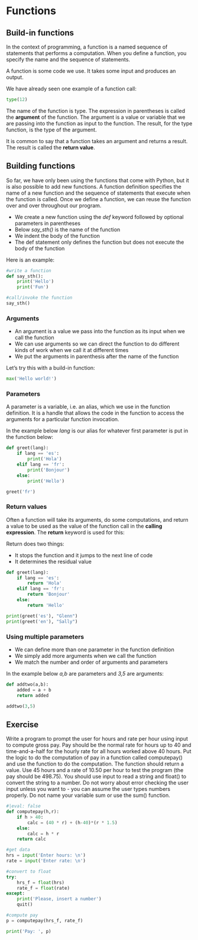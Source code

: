 # Functions

## Build-in functions

In the context of programming, a function is a named sequence of statements that performs a computation. When you define a function, you specify the name and the sequence of statements.

A function is some code we use. It takes some input and produces an output.

We have already seen one example of a function call:

```python
type(12)
```

The name of the function is type. The expression in parentheses is called the **argument** of the function. The argument is a value or variable that we are passing into the function as input to the function. The result, for the type function, is the type of the argument.

It is common to say that a function takes an argument and returns a result. The result is called the **return value**.



## Building functions

So far, we have only been using the functions that come with Python, but it is also possible to add new functions. A function definition specifies the name of a new function and the sequence of statements that execute when the function is called. Once we define a function, we can reuse the function over and over throughout our program.

- We create a new function using the *def* keyword followed by optional parameters in parentheses
- Below *say_sth()* is the name of the function
- We indent the body of the function
- The def statement only defines the function but does not execute the body of the function

Here is an example:

```python
#write a function
def say_sth():
    print('Hello')
    print('Fun')

#call/invoke the function
say_sth()
```

### Arguments

- An argument is a value we pass into the function as its input when we call the function
- We can use arguments so we can direct the function to do different kinds of work when we call it at different times
- We put the arguments in parenthesis after the name of the function

Let's try this with a build-in function:

```python
max('Hello world!')
```

### Parameters

A parameter is a variable, i.e. an alias, which we use in the function definition. It is a handle that allows the code in the function to access the arguments for a particular function invocation.

In the example below *lang* is our alias for whatever first parameter is put in the function below:

```python
def greet(lang):
    if lang == 'es':
        print('Hola')
    elif lang == 'fr':
        print('Bonjour')
    else:
        print('Hello')

greet('fr')
```


### Return values

Often a function will take its arguments, do some computations, and return a value to be used as the value of the function call in the **calling expression**. The **return** keyword is used for this:

Return does two things:

- It stops the function and it jumps to the next line of code
- It determines the residual value

```python
def greet(lang):
    if lang == 'es':
        return 'Hola'
    elif lang == 'fr':
        return 'Bonjour'
    else:
        return 'Hello'

print(greet('es'), "Glenn")
print(greet('en'), "Sally")
```


### Using multiple parameters

- We can define more than one parameter in the function definition
- We simply add more arguments when we call the function
- We match the number and order of arguments and parameters

In the example below *a,b* are parameters and *3,5* are arguments:

```python
def addtwo(a,b):
    added = a + b
    return added

addtwo(3,5)
```


## Exercise

Write a program to prompt the user for hours and rate per hour using input to compute gross pay. Pay should be the normal rate for hours up to 40 and time-and-a-half for the hourly rate for all hours worked above 40 hours. Put the logic to do the computation of pay in a function called computepay() and use the function to do the computation. The function should return a value. Use 45 hours and a rate of 10.50 per hour to test the program (the pay should be 498.75). You should use input to read a string and float() to convert the string to a number. Do not worry about error checking the user input unless you want to - you can assume the user types numbers properly. Do not name your variable sum or use the sum() function.

```python
#|eval: false
def computepay(h,r):
    if h > 40:
        calc = (40 * r) + (h-40)*(r * 1.5)
    else:
        calc = h * r
    return calc

#get data
hrs = input('Enter hours: \n')
rate = input('Enter rate: \n')

#convert to float
try:
    hrs_f = float(hrs)
    rate_f = float(rate)
except:
    print('Please, insert a number')
    quit()

#compute pay
p = computepay(hrs_f, rate_f)

print('Pay: ', p)
```



